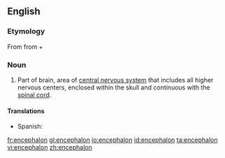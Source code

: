 ==English==
{{wikipedia}}

===Etymology===
From {{etyl|grc}} {{term|ἐγκέφαλος||within the head|tr=enkephalos|lang=grc|sc=polytonic}} from {{term|ἐν||in|tr=en|lang=grc|sc=polytonic}} + {{term|κεφαλή||head|tr=kephalē|lang=grc|sc=polytonic}}

===Noun===
{{en-noun|encephala}}

# {{neuroanatomy}} Part of brain, area of [[central nervous system]] that includes all higher nervous centers, enclosed within the skull and continuous with the [[spinal cord]].

====Translations====
{{trans-top|part of brain}}
*Spanish: {{t|es|encéfalo|m}}
{{trans-mid}}
{{trans-bottom}}

[[fr:encephalon]]
[[gl:encephalon]]
[[io:encephalon]]
[[id:encephalon]]
[[ta:encephalon]]
[[vi:encephalon]]
[[zh:encephalon]]